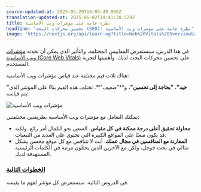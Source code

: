 ```yaml
---
source-updated-at: 2025-05-29T18:05:49.000Z
translation-updated-at: 2025-06-02T19:41:30.529Z
title: نظرة عامة على مؤشرات ويب الأساسية
headline: 'تحسين محركات البحث (SEO): نظرة عامة على مؤشرات ويب الأساسية'
image: 'https://nextjs.org/api/learn-og?title=Web%20Vitals%20Overview&amp;chapter=17'
---
```


في هذا الدرس، سنستعرض المقاييس المختلفة، والتأثير الذي يمكن أن تحدثه [مؤشرات ويب الأساسية (Core Web Vitals)](https://web.dev/vitals/) على تحسين محركات البحث لديك، وأهميتها لتجربة المستخدم.

هناك ثلاث قيم مختلفة عند قياس مؤشرات ويب الأساسية:

**"جيد"**، **"بحاجة إلى تحسين"**، و**"ضعيف"**. تختلف هذه القيم بناءً على المؤشر الذي يتم قياسه:

![مؤشرات ويب الأساسية](https://h8DxKfmAPhn8O0p3.public.blob.vercel-storage.com/learn/pages-router/seo/vitals-light.png)

يمكنك التعامل مع مؤشرات ويب الأساسية بطريقتين مختلفتين:

*   **محاولة تحقيق أعلى درجة ممكنة في كل مقياس**. السعي نحو الكمال أمر رائع، ولكنه قد يكون صعبًا على المواقع الكبيرة التي تحتوي على العديد من التبعيات.
*   **المقارنة مع المنافسين في مجال عملك**. أنت لا تتنافس مع كل موقع محسن بشكل مثالي في بحث جوجل، ولكن مع الآخرين الذين يحتلون مرتبة في الكلمات الرئيسية المستهدفة لديك.

### [الخطوات التالية](#next-steps)

في الدروس التالية، سنستعرض كل مؤشر لفهم ما يقيسه.